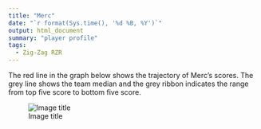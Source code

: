 ```yaml
---
title: "Merc"
date: "`r format(Sys.time(), '%d %B, %Y')`"
output: html_document
summary: "player profile"
tags:
  - Zig-Zag RZR
---
```


The red line in the graph below shows the trajectory of Merc's scores. The grey line shows the team median and the grey ribbon indicates the range from top five score to bottom five score.

![Image title](Merc.jpg)
